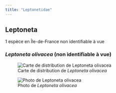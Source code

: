 ```yaml
---
title: "Leptonetidae"
---
```




## Leptoneta

1 espèce en Île-de-France non identifiable à vue



### *Leptoneta olivacea* (non identifiable à vue)

![Carte de distribution de *Leptoneta olivacea*](https://asfra.fr/Site/User_pages/Atlas/LR_ASFRA_Leptonetidae_Leptoneta%20olivacea_2022-03-10.jpeg)

![Photo de *Leptoneta olivacea*](chemin/vers/photo.jpg)



